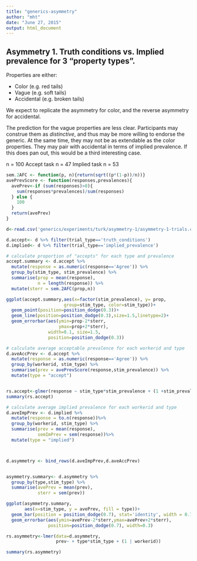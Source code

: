 ```yaml
---
title: "generics-asymmetry"
author: "mht"
date: "June 27, 2015"
output: html_document
---
```


## Asymmetry 1. Truth conditions vs. Implied prevalence for 3 "property types".


Properties are either: 

+ Color (e.g. red tails)
+ Vague (e.g. soft tails)
+ Accidental (e.g. broken tails)

We expect to replicate the asymmetry for color, and the reverse asymmetry for accidental. 

The prediction for the vague properties are less clear. Participants may construe them as *distinctive*, and thus may be more willing to endorse the generic. At the same time, they may not be as extendable as the color properties. They may pair with accidental in terms of implied prevalence. If this does pan out, this would be a third interesting case.

n = 100
Accept task n = 47
Implied task n = 53

```r
sem.2AFC <- function(p, n){return(sqrt((p*(1-p))/n))}
avePrevScore <- function(responses,prevalences){
  avePrev<-if (sum(responses)>0){
    sum(responses*prevalences)/sum(responses)
  } else {
    100
  }
  return(avePrev)
}
```

```r
d<-read.csv('generics/experiments/turk/asymmetry-1/asymmetry-1-trials.csv')

d.accept<- d %>% filter(trial_type=='truth_conditions')
d.implied<- d %>% filter(trial_type=='implied_prevalence')
```

```r
# calculate proportion of "accepts" for each type and prevalence
accept.summary <- d.accept %>%
  mutate(response = as.numeric(response=='Agree')) %>%
  group_by(stim_type, stim_prevalence) %>%
  summarise(prop = mean(response),
            n = length(response)) %>%
  mutate(sterr = sem.2AFC(prop,n))

ggplot(accept.summary,aes(x=factor(stim_prevalence), y= prop, 
                      group=stim_type, color=stim_type))+
  geom_point(position=position_dodge(0.3))+
  geom_line(position=position_dodge(0.3),size=1.5,linetype=2)+
  geom_errorbar(aes(ymin=prop-2*sterr,
                    ymax=prop+2*sterr),
                width=0.1, size=1.5,
                position=position_dodge(0.3))

# calculate average acceptable prevalence for each workerid and type
d.aveAccPrev <- d.accept %>%
  mutate(response = as.numeric(response=='Agree')) %>%
  group_by(workerid, stim_type) %>%
  summarise(prev = avePrevScore(response,stim_prevalence)) %>%
  mutate(type = "accept")


rs.accept<-glmer(response ~ stim_type*stim_prevalence + (1 +stim_prevalence+stim_type | workerid), family='binomial', data=d.accept)
summary(rs.accept)
```

```r
# calculate average implied prevalence for each workerid and type
d.aveImpPrev <- d.implied %>%
  mutate(response = to.n(response))%>%
  group_by(workerid, stim_type) %>%
  summarise(prev = mean(response),
            semImPrev = sem(response))%>%
  mutate(type = "implied")



d.asymmetry <- bind_rows(d.aveImpPrev,d.aveAccPrev)


asymmetry.summary<- d.asymmetry %>%
  group_by(type,stim_type) %>%
  summarise(avePrev = mean(prev),
            sterr = sem(prev))

ggplot(asymmetry.summary,
       aes(x=stim_type, y = avePrev, fill = type))+
  geom_bar(position = position_dodge(0.7), stat='identity', width = 0.7)+
  geom_errorbar(aes(ymin=avePrev-2*sterr,ymax=avePrev+2*sterr),
                position=position_dodge(0.7), width=0.3)

rs.asymmetry<-lmer(data=d.asymmetry, 
                   prev~ + type*stim_type + (1 | workerid))

summary(rs.asymmetry)
```

